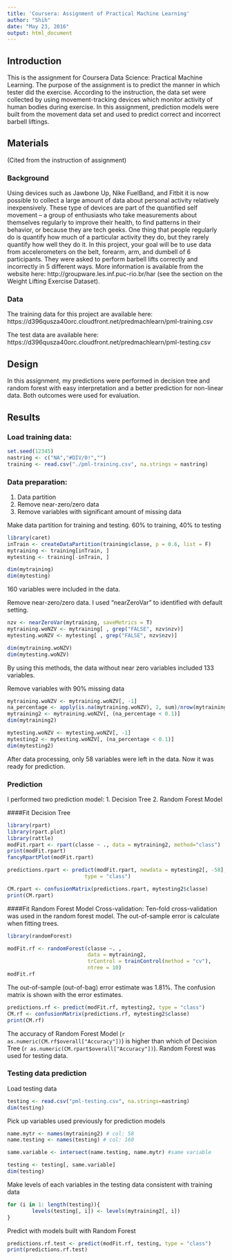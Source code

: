 ```yaml
---
title: 'Coursera: Assignment of Practical Machine Learning'
author: "Shih"
date: "May 23, 2016"
output: html_document
---
```

## Introduction
This is the assignment for Coursera Data Science: Practical Machine Learning. The purpose of the assignment is to predict the manner in which tester did the exercise. According to the instruction, the data set were collected by using movement-tracking devices which monitor activity of human bodies during exercise. In this assignment, prediction models were built from the movement data set and used to predict correct and incorrect barbell liftings. 

## Materials

(Cited from the instruction of assignment)

### Background

Using devices such as Jawbone Up, Nike FuelBand, and Fitbit it is now possible to collect a large amount of data about personal activity relatively inexpensively. These type of devices are part of the quantified self movement – a group of enthusiasts who take measurements about themselves regularly to improve their health, to find patterns in their behavior, or because they are tech geeks. One thing that people regularly do is quantify how much of a particular activity they do, but they rarely quantify how well they do it. In this project, your goal will be to use data from accelerometers on the belt, forearm, arm, and dumbell of 6 participants. They were asked to perform barbell lifts correctly and incorrectly in 5 different ways. More information is available from the website here: http://groupware.les.inf.puc-rio.br/har (see the section on the Weight Lifting Exercise Dataset).

### Data

The training data for this project are available here:
https://d396qusza40orc.cloudfront.net/predmachlearn/pml-training.csv  

The test data are available here:
https://d396qusza40orc.cloudfront.net/predmachlearn/pml-testing.csv

## Design
In this assignment, my predictions were performed in decision tree and random forest with easy interpretation and a better prediction for non-linear data. Both outcomes were used for evaluation.

## Results

### Load training data:
```r
set.seed(12345)
nastring <- c("NA","#DIV/0!","")
training <- read.csv("./pml-training.csv", na.strings = nastring)
```

### Data preparation: 
1. Data partition
2. Remove near-zero/zero data
3. Remove variables with significant amount of missing data  

Make data partition for training and testing. 60% to training, 40% to testing
```r
library(caret)
inTrain <- createDataPartition(training$classe, p = 0.6, list = F)
mytraining <- training[inTrain, ]
mytesting <- training[-inTrain, ]

dim(mytraining)
dim(mytesting)

```
160 variables were included in the data.  

Remove near-zero/zero data. I used "nearZeroVar" to identified with default setting. 
```r
nzv <- nearZeroVar(mytraining, saveMetrics = T)
mytraining.woNZV <- mytraining[ , grep("FALSE", nzv$nzv)]
mytesting.woNZV <- mytesting[ , grep("FALSE", nzv$nzv)]

dim(mytraining.woNZV)
dim(mytesting.woNZV)
```
By using this methods, the data without near zero variables included 133 variables.  

Remove variables with 90% missing data
```r
mytraining.woNZV <- mytraining.woNZV[, -1]
na_percentage <- apply(is.na(mytraining.woNZV), 2, sum)/nrow(mytraining.woNZV)
mytraining2 <- mytraining.woNZV[, (na_percentage < 0.1)] 
dim(mytraining2)

mytesting.woNZV <- mytesting.woNZV[, -1]
mytesting2 <- mytesting.woNZV[, (na_percentage < 0.1)] 
dim(mytesting2)
```
After data processing, only 58 variables were left in the data. Now it was ready for prediction. 

### Prediction
I performed two prediction model:
1. Decision Tree 
2. Random Forest Model  


####Fit Decision Tree
```r
library(rpart)
library(rpart.plot)
library(rattle)
modFit.rpart <- rpart(classe ~ ., data = mytraining2, method="class")
print(modFit.rpart)
fancyRpartPlot(modFit.rpart)

predictions.rpart <- predict(modFit.rpart, newdata = mytesting2[, -58], 
                         type = "class")

CM.rpart <- confusionMatrix(predictions.rpart, mytesting2$classe)
print(CM.rpart)
```

####Fit Random Forest Model
Cross-validation: Ten-fold cross-validation was used in the random forest model. The out-of-sample error is calculate when fitting trees.  
```r
library(randomForest)
```
```r
modFit.rf <- randomForest(classe ~. , 
                          data = mytraining2, 
                          trControl = trainControl(method = "cv"), 
                          ntree = 10)
modFit.rf

```
The out-of-sample (out-of-bag) error estimate was 1.81%. The confusion matrix is shown with the error estimates. 

```r
predictions.rf <- predict(modFit.rf, mytesting2, type = "class")
CM.rf <- confusionMatrix(predictions.rf, mytesting2$classe)
print(CM.rf)
```

The accuracy of Random Forest Model (`r as.numeric(CM.rf$overall["Accuracy"])`) is higher than which of Decision Tree (`r as.numeric(CM.rpart$overall["Accuracy"])`). Random Forest was used for testing data. 

### Testing data prediction
Load testing data
```r
testing <- read.csv("pml-testing.csv", na.strings=nastring)
dim(testing)
```

Pick up variables used previously for prediction models
```r
name.mytr <- names(mytraining2) # col: 58
name.testing <- names(testing) # col: 160

same.variable <- intersect(name.testing, name.mytr) #same variable

testing <- testing[, same.variable]
dim(testing)
```

Make levels of each variables in the testing data consistent with training data
```r
for (i in 1: length(testing)){
        levels(testing[, i]) <- levels(mytraining2[, i])
}
```

Predict with models built with Random Forest
```r
predictions.rf.test <- predict(modFit.rf, testing, type = "class")
print(predictions.rf.test)
```